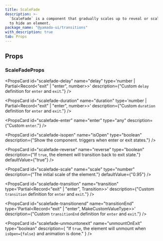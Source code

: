 ```yaml
---
title: ScaleFade
description: >-
  `ScaleFade` is a component that gradually scales up to reveal or scales down
  to hide an element.
package_name: "@yamada-ui/transitions"
with_description: true
tab: Props
---
```


## Props

### ScaleFadeProps

<PropsCard id="scalefade-about" name="about" type="string" />

<PropsCard id="scalefade-accesskey" name="accessKey" type="string" />

<PropsCard
  id="scalefade-aria-activedescendant"
  name="aria-activedescendant"
  type="string"
/>

<PropsCard id="scalefade-aria-atomic" name="aria-atomic" type="Booleanish" />

<PropsCard
  id="scalefade-aria-autocomplete"
  name="aria-autocomplete"
  type='"list" | "none" | "inline" | "both"'
/>

<PropsCard
  id="scalefade-aria-braillelabel"
  name="aria-braillelabel"
  type="string"
/>

<PropsCard
  id="scalefade-aria-brailleroledescription"
  name="aria-brailleroledescription"
  type="string"
/>

<PropsCard id="scalefade-aria-busy" name="aria-busy" type="Booleanish" />

<PropsCard
  id="scalefade-aria-checked"
  name="aria-checked"
  type='boolean | "true" | "false" | "mixed"'
/>

<PropsCard id="scalefade-aria-colcount" name="aria-colcount" type="number" />

<PropsCard id="scalefade-aria-colindex" name="aria-colindex" type="number" />

<PropsCard
  id="scalefade-aria-colindextext"
  name="aria-colindextext"
  type="string"
/>

<PropsCard id="scalefade-aria-colspan" name="aria-colspan" type="number" />

<PropsCard id="scalefade-aria-controls" name="aria-controls" type="string" />

<PropsCard
  id="scalefade-aria-current"
  name="aria-current"
  type='type ONLY_FOR_FORMAT =
  | boolean
  | "time"
  | "true"
  | "false"
  | "step"
  | "page"
  | "location"
  | "date"'
/>

<PropsCard
  id="scalefade-aria-describedby"
  name="aria-describedby"
  type="string"
/>

<PropsCard
  id="scalefade-aria-description"
  name="aria-description"
  type="string"
/>

<PropsCard id="scalefade-aria-details" name="aria-details" type="string" />

<PropsCard
  id="scalefade-aria-disabled"
  name="aria-disabled"
  type="Booleanish"
/>

<PropsCard
  id="scalefade-aria-dropeffect"
  name="aria-dropeffect"
  type='"link" | "none" | "copy" | "move" | "execute" | "popup"'
/>

<PropsCard
  id="scalefade-aria-errormessage"
  name="aria-errormessage"
  type="string"
/>

<PropsCard
  id="scalefade-aria-expanded"
  name="aria-expanded"
  type="Booleanish"
/>

<PropsCard id="scalefade-aria-flowto" name="aria-flowto" type="string" />

<PropsCard id="scalefade-aria-grabbed" name="aria-grabbed" type="Booleanish" />

<PropsCard
  id="scalefade-aria-haspopup"
  name="aria-haspopup"
  type='type ONLY_FOR_FORMAT =
  | boolean
  | "dialog"
  | "menu"
  | "true"
  | "false"
  | "grid"
  | "listbox"
  | "tree"'
/>

<PropsCard id="scalefade-aria-hidden" name="aria-hidden" type="Booleanish" />

<PropsCard
  id="scalefade-aria-invalid"
  name="aria-invalid"
  type='boolean | "true" | "false" | "grammar" | "spelling"'
/>

<PropsCard
  id="scalefade-aria-keyshortcuts"
  name="aria-keyshortcuts"
  type="string"
/>

<PropsCard id="scalefade-aria-label" name="aria-label" type="string" />

<PropsCard
  id="scalefade-aria-labelledby"
  name="aria-labelledby"
  type="string"
/>

<PropsCard id="scalefade-aria-level" name="aria-level" type="number" />

<PropsCard
  id="scalefade-aria-live"
  name="aria-live"
  type='"off" | "assertive" | "polite"'
/>

<PropsCard id="scalefade-aria-modal" name="aria-modal" type="Booleanish" />

<PropsCard
  id="scalefade-aria-multiline"
  name="aria-multiline"
  type="Booleanish"
/>

<PropsCard
  id="scalefade-aria-multiselectable"
  name="aria-multiselectable"
  type="Booleanish"
/>

<PropsCard
  id="scalefade-aria-orientation"
  name="aria-orientation"
  type='"horizontal" | "vertical"'
/>

<PropsCard id="scalefade-aria-owns" name="aria-owns" type="string" />

<PropsCard
  id="scalefade-aria-placeholder"
  name="aria-placeholder"
  type="string"
/>

<PropsCard id="scalefade-aria-posinset" name="aria-posinset" type="number" />

<PropsCard
  id="scalefade-aria-pressed"
  name="aria-pressed"
  type='boolean | "true" | "false" | "mixed"'
/>

<PropsCard
  id="scalefade-aria-readonly"
  name="aria-readonly"
  type="Booleanish"
/>

<PropsCard
  id="scalefade-aria-relevant"
  name="aria-relevant"
  type='type ONLY_FOR_FORMAT =
  | "text"
  | "all"
  | "additions"
  | "additions removals"
  | "additions text"
  | "removals"
  | "removals additions"
  | "removals text"
  | "text additions"
  | "text removals"'
/>

<PropsCard
  id="scalefade-aria-required"
  name="aria-required"
  type="Booleanish"
/>

<PropsCard
  id="scalefade-aria-roledescription"
  name="aria-roledescription"
  type="string"
/>

<PropsCard id="scalefade-aria-rowcount" name="aria-rowcount" type="number" />

<PropsCard id="scalefade-aria-rowindex" name="aria-rowindex" type="number" />

<PropsCard
  id="scalefade-aria-rowindextext"
  name="aria-rowindextext"
  type="string"
/>

<PropsCard id="scalefade-aria-rowspan" name="aria-rowspan" type="number" />

<PropsCard
  id="scalefade-aria-selected"
  name="aria-selected"
  type="Booleanish"
/>

<PropsCard id="scalefade-aria-setsize" name="aria-setsize" type="number" />

<PropsCard
  id="scalefade-aria-sort"
  name="aria-sort"
  type='"none" | "ascending" | "descending" | "other"'
/>

<PropsCard id="scalefade-aria-valuemax" name="aria-valuemax" type="number" />

<PropsCard id="scalefade-aria-valuemin" name="aria-valuemin" type="number" />

<PropsCard id="scalefade-aria-valuenow" name="aria-valuenow" type="number" />

<PropsCard id="scalefade-aria-valuetext" name="aria-valuetext" type="string" />

<PropsCard
  id="scalefade-as"
  name="as"
  type='"symbol" | "object" | "a" | "abbr" | "address" | "area" | "article" | "aside" | "audio" | "b" | "base" | "bdi" | "bdo" | "big" | "blockquote" | "body" | "br" | "button" | "canvas" | ... 149 more ... | "view"'
/>

<PropsCard id="scalefade-autocapitalize" name="autoCapitalize" type="string" />

<PropsCard id="scalefade-autocorrect" name="autoCorrect" type="string" />

<PropsCard id="scalefade-autofocus" name="autoFocus" type="boolean" />

<PropsCard id="scalefade-autosave" name="autoSave" type="string" />

<PropsCard id="scalefade-classname" name="className" type="string" />

<PropsCard id="scalefade-content" name="content" type="string" />

<PropsCard
  id="scalefade-contenteditable"
  name="contentEditable"
  type='"inherit" | Booleanish | "plaintext-only"'
/>

<PropsCard id="scalefade-contextmenu" name="contextMenu" type="string" />

<PropsCard
  id="scalefade-dangerouslysetinnerhtml"
  name="dangerouslySetInnerHTML"
  type="{ __html: string | TrustedHTML }"
/>

<PropsCard id="scalefade-datatype" name="datatype" type="string" />

<PropsCard id="scalefade-defaultchecked" name="defaultChecked" type="boolean" />

<PropsCard
  id="scalefade-defaultvalue"
  name="defaultValue"
  type="string | number | readonly string[]"
/>

<PropsCard
  id="scalefade-delay"
  name="delay"
  type='number | Partial<Record<"exit" | "enter", number>>'
  description={"Custom `delay` definition for `enter` and `exit`."}
/>

<PropsCard id="scalefade-dir" name="dir" type="string" />

<PropsCard id="scalefade-draggable" name="draggable" type="Booleanish" />

<PropsCard
  id="scalefade-duration"
  name="duration"
  type='number | Partial<Record<"exit" | "enter", number>>'
  description={"Custom `duration` definition for `enter` and `exit`."}
/>

<PropsCard
  id="scalefade-enter"
  name="enter"
  type="any"
  description={"Custom `enter`."}
/>

<PropsCard id="scalefade-hidden" name="hidden" type="boolean" />

<PropsCard id="scalefade-id" name="id" type="string" />

<PropsCard id="scalefade-inlist" name="inlist" type="any" />

<PropsCard
  id="scalefade-inputmode"
  name="inputMode"
  type='type ONLY_FOR_FORMAT =
  | "search"
  | "text"
  | "none"
  | "tel"
  | "url"
  | "email"
  | "numeric"
  | "decimal"'
/>

<PropsCard id="scalefade-is" name="is" type="string" />

<PropsCard
  id="scalefade-isopen"
  name="isOpen"
  type="boolean"
  description={"Show the component. triggers when enter or exit states."}
/>

<PropsCard id="scalefade-itemid" name="itemID" type="string" />

<PropsCard id="scalefade-itemprop" name="itemProp" type="string" />

<PropsCard id="scalefade-itemref" name="itemRef" type="string" />

<PropsCard id="scalefade-itemscope" name="itemScope" type="boolean" />

<PropsCard id="scalefade-itemtype" name="itemType" type="string" />

<PropsCard id="scalefade-lang" name="lang" type="string" />

<PropsCard id="scalefade-nonce" name="nonce" type="string" />

<PropsCard
  id="scalefade-onabort"
  name="onAbort"
  type="ReactEventHandler<HTMLDivElement>"
/>

<PropsCard
  id="scalefade-onabortcapture"
  name="onAbortCapture"
  type="ReactEventHandler<HTMLDivElement>"
/>

<PropsCard
  id="scalefade-onanimationend"
  name="onAnimationEnd"
  type="AnimationEventHandler<HTMLDivElement>"
/>

<PropsCard
  id="scalefade-onanimationendcapture"
  name="onAnimationEndCapture"
  type="AnimationEventHandler<HTMLDivElement>"
/>

<PropsCard
  id="scalefade-onanimationiteration"
  name="onAnimationIteration"
  type="AnimationEventHandler<HTMLDivElement>"
/>

<PropsCard
  id="scalefade-onanimationiterationcapture"
  name="onAnimationIterationCapture"
  type="AnimationEventHandler<HTMLDivElement>"
/>

<PropsCard
  id="scalefade-onanimationstartcapture"
  name="onAnimationStartCapture"
  type="AnimationEventHandler<HTMLDivElement>"
/>

<PropsCard
  id="scalefade-onauxclick"
  name="onAuxClick"
  type="MouseEventHandler<HTMLDivElement>"
/>

<PropsCard
  id="scalefade-onauxclickcapture"
  name="onAuxClickCapture"
  type="MouseEventHandler<HTMLDivElement>"
/>

<PropsCard
  id="scalefade-onbeforeinput"
  name="onBeforeInput"
  type="FormEventHandler<HTMLDivElement>"
/>

<PropsCard
  id="scalefade-onbeforeinputcapture"
  name="onBeforeInputCapture"
  type="FormEventHandler<HTMLDivElement>"
/>

<PropsCard
  id="scalefade-onblur"
  name="onBlur"
  type="FocusEventHandler<HTMLDivElement>"
/>

<PropsCard
  id="scalefade-onblurcapture"
  name="onBlurCapture"
  type="FocusEventHandler<HTMLDivElement>"
/>

<PropsCard
  id="scalefade-oncanplay"
  name="onCanPlay"
  type="ReactEventHandler<HTMLDivElement>"
/>

<PropsCard
  id="scalefade-oncanplaycapture"
  name="onCanPlayCapture"
  type="ReactEventHandler<HTMLDivElement>"
/>

<PropsCard
  id="scalefade-oncanplaythrough"
  name="onCanPlayThrough"
  type="ReactEventHandler<HTMLDivElement>"
/>

<PropsCard
  id="scalefade-oncanplaythroughcapture"
  name="onCanPlayThroughCapture"
  type="ReactEventHandler<HTMLDivElement>"
/>

<PropsCard
  id="scalefade-onchange"
  name="onChange"
  type="FormEventHandler<HTMLDivElement>"
/>

<PropsCard
  id="scalefade-onchangecapture"
  name="onChangeCapture"
  type="FormEventHandler<HTMLDivElement>"
/>

<PropsCard
  id="scalefade-onclick"
  name="onClick"
  type="MouseEventHandler<HTMLDivElement>"
/>

<PropsCard
  id="scalefade-onclickcapture"
  name="onClickCapture"
  type="MouseEventHandler<HTMLDivElement>"
/>

<PropsCard
  id="scalefade-oncompositionend"
  name="onCompositionEnd"
  type="CompositionEventHandler<HTMLDivElement>"
/>

<PropsCard
  id="scalefade-oncompositionendcapture"
  name="onCompositionEndCapture"
  type="CompositionEventHandler<HTMLDivElement>"
/>

<PropsCard
  id="scalefade-oncompositionstart"
  name="onCompositionStart"
  type="CompositionEventHandler<HTMLDivElement>"
/>

<PropsCard
  id="scalefade-oncompositionstartcapture"
  name="onCompositionStartCapture"
  type="CompositionEventHandler<HTMLDivElement>"
/>

<PropsCard
  id="scalefade-oncompositionupdate"
  name="onCompositionUpdate"
  type="CompositionEventHandler<HTMLDivElement>"
/>

<PropsCard
  id="scalefade-oncompositionupdatecapture"
  name="onCompositionUpdateCapture"
  type="CompositionEventHandler<HTMLDivElement>"
/>

<PropsCard
  id="scalefade-oncontextmenu"
  name="onContextMenu"
  type="MouseEventHandler<HTMLDivElement>"
/>

<PropsCard
  id="scalefade-oncontextmenucapture"
  name="onContextMenuCapture"
  type="MouseEventHandler<HTMLDivElement>"
/>

<PropsCard
  id="scalefade-oncopy"
  name="onCopy"
  type="ClipboardEventHandler<HTMLDivElement>"
/>

<PropsCard
  id="scalefade-oncopycapture"
  name="onCopyCapture"
  type="ClipboardEventHandler<HTMLDivElement>"
/>

<PropsCard
  id="scalefade-oncut"
  name="onCut"
  type="ClipboardEventHandler<HTMLDivElement>"
/>

<PropsCard
  id="scalefade-oncutcapture"
  name="onCutCapture"
  type="ClipboardEventHandler<HTMLDivElement>"
/>

<PropsCard
  id="scalefade-ondoubleclick"
  name="onDoubleClick"
  type="MouseEventHandler<HTMLDivElement>"
/>

<PropsCard
  id="scalefade-ondoubleclickcapture"
  name="onDoubleClickCapture"
  type="MouseEventHandler<HTMLDivElement>"
/>

<PropsCard
  id="scalefade-ondragcapture"
  name="onDragCapture"
  type="DragEventHandler<HTMLDivElement>"
/>

<PropsCard
  id="scalefade-ondragendcapture"
  name="onDragEndCapture"
  type="DragEventHandler<HTMLDivElement>"
/>

<PropsCard
  id="scalefade-ondragenter"
  name="onDragEnter"
  type="DragEventHandler<HTMLDivElement>"
/>

<PropsCard
  id="scalefade-ondragentercapture"
  name="onDragEnterCapture"
  type="DragEventHandler<HTMLDivElement>"
/>

<PropsCard
  id="scalefade-ondragexit"
  name="onDragExit"
  type="DragEventHandler<HTMLDivElement>"
/>

<PropsCard
  id="scalefade-ondragexitcapture"
  name="onDragExitCapture"
  type="DragEventHandler<HTMLDivElement>"
/>

<PropsCard
  id="scalefade-ondragleave"
  name="onDragLeave"
  type="DragEventHandler<HTMLDivElement>"
/>

<PropsCard
  id="scalefade-ondragleavecapture"
  name="onDragLeaveCapture"
  type="DragEventHandler<HTMLDivElement>"
/>

<PropsCard
  id="scalefade-ondragover"
  name="onDragOver"
  type="DragEventHandler<HTMLDivElement>"
/>

<PropsCard
  id="scalefade-ondragovercapture"
  name="onDragOverCapture"
  type="DragEventHandler<HTMLDivElement>"
/>

<PropsCard
  id="scalefade-ondragstartcapture"
  name="onDragStartCapture"
  type="DragEventHandler<HTMLDivElement>"
/>

<PropsCard
  id="scalefade-ondrop"
  name="onDrop"
  type="DragEventHandler<HTMLDivElement>"
/>

<PropsCard
  id="scalefade-ondropcapture"
  name="onDropCapture"
  type="DragEventHandler<HTMLDivElement>"
/>

<PropsCard
  id="scalefade-ondurationchange"
  name="onDurationChange"
  type="ReactEventHandler<HTMLDivElement>"
/>

<PropsCard
  id="scalefade-ondurationchangecapture"
  name="onDurationChangeCapture"
  type="ReactEventHandler<HTMLDivElement>"
/>

<PropsCard
  id="scalefade-onemptied"
  name="onEmptied"
  type="ReactEventHandler<HTMLDivElement>"
/>

<PropsCard
  id="scalefade-onemptiedcapture"
  name="onEmptiedCapture"
  type="ReactEventHandler<HTMLDivElement>"
/>

<PropsCard
  id="scalefade-onencrypted"
  name="onEncrypted"
  type="ReactEventHandler<HTMLDivElement>"
/>

<PropsCard
  id="scalefade-onencryptedcapture"
  name="onEncryptedCapture"
  type="ReactEventHandler<HTMLDivElement>"
/>

<PropsCard
  id="scalefade-onended"
  name="onEnded"
  type="ReactEventHandler<HTMLDivElement>"
/>

<PropsCard
  id="scalefade-onendedcapture"
  name="onEndedCapture"
  type="ReactEventHandler<HTMLDivElement>"
/>

<PropsCard
  id="scalefade-onerror"
  name="onError"
  type="ReactEventHandler<HTMLDivElement>"
/>

<PropsCard
  id="scalefade-onerrorcapture"
  name="onErrorCapture"
  type="ReactEventHandler<HTMLDivElement>"
/>

<PropsCard
  id="scalefade-onfocus"
  name="onFocus"
  type="FocusEventHandler<HTMLDivElement>"
/>

<PropsCard
  id="scalefade-onfocuscapture"
  name="onFocusCapture"
  type="FocusEventHandler<HTMLDivElement>"
/>

<PropsCard
  id="scalefade-ongotpointercapture"
  name="onGotPointerCapture"
  type="PointerEventHandler<HTMLDivElement>"
/>

<PropsCard
  id="scalefade-ongotpointercapturecapture"
  name="onGotPointerCaptureCapture"
  type="PointerEventHandler<HTMLDivElement>"
/>

<PropsCard
  id="scalefade-oninput"
  name="onInput"
  type="FormEventHandler<HTMLDivElement>"
/>

<PropsCard
  id="scalefade-oninputcapture"
  name="onInputCapture"
  type="FormEventHandler<HTMLDivElement>"
/>

<PropsCard
  id="scalefade-oninvalid"
  name="onInvalid"
  type="FormEventHandler<HTMLDivElement>"
/>

<PropsCard
  id="scalefade-oninvalidcapture"
  name="onInvalidCapture"
  type="FormEventHandler<HTMLDivElement>"
/>

<PropsCard
  id="scalefade-onkeydown"
  name="onKeyDown"
  type="KeyboardEventHandler<HTMLDivElement>"
/>

<PropsCard
  id="scalefade-onkeydowncapture"
  name="onKeyDownCapture"
  type="KeyboardEventHandler<HTMLDivElement>"
/>

<PropsCard
  id="scalefade-onkeypress"
  name="onKeyPress"
  type="KeyboardEventHandler<HTMLDivElement>"
/>

<PropsCard
  id="scalefade-onkeypresscapture"
  name="onKeyPressCapture"
  type="KeyboardEventHandler<HTMLDivElement>"
/>

<PropsCard
  id="scalefade-onkeyup"
  name="onKeyUp"
  type="KeyboardEventHandler<HTMLDivElement>"
/>

<PropsCard
  id="scalefade-onkeyupcapture"
  name="onKeyUpCapture"
  type="KeyboardEventHandler<HTMLDivElement>"
/>

<PropsCard
  id="scalefade-onload"
  name="onLoad"
  type="ReactEventHandler<HTMLDivElement>"
/>

<PropsCard
  id="scalefade-onloadcapture"
  name="onLoadCapture"
  type="ReactEventHandler<HTMLDivElement>"
/>

<PropsCard
  id="scalefade-onloadeddata"
  name="onLoadedData"
  type="ReactEventHandler<HTMLDivElement>"
/>

<PropsCard
  id="scalefade-onloadeddatacapture"
  name="onLoadedDataCapture"
  type="ReactEventHandler<HTMLDivElement>"
/>

<PropsCard
  id="scalefade-onloadedmetadata"
  name="onLoadedMetadata"
  type="ReactEventHandler<HTMLDivElement>"
/>

<PropsCard
  id="scalefade-onloadedmetadatacapture"
  name="onLoadedMetadataCapture"
  type="ReactEventHandler<HTMLDivElement>"
/>

<PropsCard
  id="scalefade-onloadstart"
  name="onLoadStart"
  type="ReactEventHandler<HTMLDivElement>"
/>

<PropsCard
  id="scalefade-onloadstartcapture"
  name="onLoadStartCapture"
  type="ReactEventHandler<HTMLDivElement>"
/>

<PropsCard
  id="scalefade-onlostpointercapture"
  name="onLostPointerCapture"
  type="PointerEventHandler<HTMLDivElement>"
/>

<PropsCard
  id="scalefade-onlostpointercapturecapture"
  name="onLostPointerCaptureCapture"
  type="PointerEventHandler<HTMLDivElement>"
/>

<PropsCard
  id="scalefade-onmousedown"
  name="onMouseDown"
  type="MouseEventHandler<HTMLDivElement>"
/>

<PropsCard
  id="scalefade-onmousedowncapture"
  name="onMouseDownCapture"
  type="MouseEventHandler<HTMLDivElement>"
/>

<PropsCard
  id="scalefade-onmouseenter"
  name="onMouseEnter"
  type="MouseEventHandler<HTMLDivElement>"
/>

<PropsCard
  id="scalefade-onmouseleave"
  name="onMouseLeave"
  type="MouseEventHandler<HTMLDivElement>"
/>

<PropsCard
  id="scalefade-onmousemove"
  name="onMouseMove"
  type="MouseEventHandler<HTMLDivElement>"
/>

<PropsCard
  id="scalefade-onmousemovecapture"
  name="onMouseMoveCapture"
  type="MouseEventHandler<HTMLDivElement>"
/>

<PropsCard
  id="scalefade-onmouseout"
  name="onMouseOut"
  type="MouseEventHandler<HTMLDivElement>"
/>

<PropsCard
  id="scalefade-onmouseoutcapture"
  name="onMouseOutCapture"
  type="MouseEventHandler<HTMLDivElement>"
/>

<PropsCard
  id="scalefade-onmouseover"
  name="onMouseOver"
  type="MouseEventHandler<HTMLDivElement>"
/>

<PropsCard
  id="scalefade-onmouseovercapture"
  name="onMouseOverCapture"
  type="MouseEventHandler<HTMLDivElement>"
/>

<PropsCard
  id="scalefade-onmouseup"
  name="onMouseUp"
  type="MouseEventHandler<HTMLDivElement>"
/>

<PropsCard
  id="scalefade-onmouseupcapture"
  name="onMouseUpCapture"
  type="MouseEventHandler<HTMLDivElement>"
/>

<PropsCard
  id="scalefade-onpaste"
  name="onPaste"
  type="ClipboardEventHandler<HTMLDivElement>"
/>

<PropsCard
  id="scalefade-onpastecapture"
  name="onPasteCapture"
  type="ClipboardEventHandler<HTMLDivElement>"
/>

<PropsCard
  id="scalefade-onpause"
  name="onPause"
  type="ReactEventHandler<HTMLDivElement>"
/>

<PropsCard
  id="scalefade-onpausecapture"
  name="onPauseCapture"
  type="ReactEventHandler<HTMLDivElement>"
/>

<PropsCard
  id="scalefade-onplay"
  name="onPlay"
  type="ReactEventHandler<HTMLDivElement>"
/>

<PropsCard
  id="scalefade-onplaycapture"
  name="onPlayCapture"
  type="ReactEventHandler<HTMLDivElement>"
/>

<PropsCard
  id="scalefade-onplaying"
  name="onPlaying"
  type="ReactEventHandler<HTMLDivElement>"
/>

<PropsCard
  id="scalefade-onplayingcapture"
  name="onPlayingCapture"
  type="ReactEventHandler<HTMLDivElement>"
/>

<PropsCard
  id="scalefade-onpointercancel"
  name="onPointerCancel"
  type="PointerEventHandler<HTMLDivElement>"
/>

<PropsCard
  id="scalefade-onpointercancelcapture"
  name="onPointerCancelCapture"
  type="PointerEventHandler<HTMLDivElement>"
/>

<PropsCard
  id="scalefade-onpointerdown"
  name="onPointerDown"
  type="PointerEventHandler<HTMLDivElement>"
/>

<PropsCard
  id="scalefade-onpointerdowncapture"
  name="onPointerDownCapture"
  type="PointerEventHandler<HTMLDivElement>"
/>

<PropsCard
  id="scalefade-onpointerenter"
  name="onPointerEnter"
  type="PointerEventHandler<HTMLDivElement>"
/>

<PropsCard
  id="scalefade-onpointerentercapture"
  name="onPointerEnterCapture"
  type="PointerEventHandler<HTMLDivElement>"
/>

<PropsCard
  id="scalefade-onpointerleave"
  name="onPointerLeave"
  type="PointerEventHandler<HTMLDivElement>"
/>

<PropsCard
  id="scalefade-onpointerleavecapture"
  name="onPointerLeaveCapture"
  type="PointerEventHandler<HTMLDivElement>"
/>

<PropsCard
  id="scalefade-onpointermove"
  name="onPointerMove"
  type="PointerEventHandler<HTMLDivElement>"
/>

<PropsCard
  id="scalefade-onpointermovecapture"
  name="onPointerMoveCapture"
  type="PointerEventHandler<HTMLDivElement>"
/>

<PropsCard
  id="scalefade-onpointerout"
  name="onPointerOut"
  type="PointerEventHandler<HTMLDivElement>"
/>

<PropsCard
  id="scalefade-onpointeroutcapture"
  name="onPointerOutCapture"
  type="PointerEventHandler<HTMLDivElement>"
/>

<PropsCard
  id="scalefade-onpointerover"
  name="onPointerOver"
  type="PointerEventHandler<HTMLDivElement>"
/>

<PropsCard
  id="scalefade-onpointerovercapture"
  name="onPointerOverCapture"
  type="PointerEventHandler<HTMLDivElement>"
/>

<PropsCard
  id="scalefade-onpointerup"
  name="onPointerUp"
  type="PointerEventHandler<HTMLDivElement>"
/>

<PropsCard
  id="scalefade-onpointerupcapture"
  name="onPointerUpCapture"
  type="PointerEventHandler<HTMLDivElement>"
/>

<PropsCard
  id="scalefade-onprogress"
  name="onProgress"
  type="ReactEventHandler<HTMLDivElement>"
/>

<PropsCard
  id="scalefade-onprogresscapture"
  name="onProgressCapture"
  type="ReactEventHandler<HTMLDivElement>"
/>

<PropsCard
  id="scalefade-onratechange"
  name="onRateChange"
  type="ReactEventHandler<HTMLDivElement>"
/>

<PropsCard
  id="scalefade-onratechangecapture"
  name="onRateChangeCapture"
  type="ReactEventHandler<HTMLDivElement>"
/>

<PropsCard
  id="scalefade-onreset"
  name="onReset"
  type="FormEventHandler<HTMLDivElement>"
/>

<PropsCard
  id="scalefade-onresetcapture"
  name="onResetCapture"
  type="FormEventHandler<HTMLDivElement>"
/>

<PropsCard
  id="scalefade-onresize"
  name="onResize"
  type="ReactEventHandler<HTMLDivElement>"
/>

<PropsCard
  id="scalefade-onresizecapture"
  name="onResizeCapture"
  type="ReactEventHandler<HTMLDivElement>"
/>

<PropsCard
  id="scalefade-onscroll"
  name="onScroll"
  type="UIEventHandler<HTMLDivElement>"
/>

<PropsCard
  id="scalefade-onscrollcapture"
  name="onScrollCapture"
  type="UIEventHandler<HTMLDivElement>"
/>

<PropsCard
  id="scalefade-onseeked"
  name="onSeeked"
  type="ReactEventHandler<HTMLDivElement>"
/>

<PropsCard
  id="scalefade-onseekedcapture"
  name="onSeekedCapture"
  type="ReactEventHandler<HTMLDivElement>"
/>

<PropsCard
  id="scalefade-onseeking"
  name="onSeeking"
  type="ReactEventHandler<HTMLDivElement>"
/>

<PropsCard
  id="scalefade-onseekingcapture"
  name="onSeekingCapture"
  type="ReactEventHandler<HTMLDivElement>"
/>

<PropsCard
  id="scalefade-onselect"
  name="onSelect"
  type="ReactEventHandler<HTMLDivElement>"
/>

<PropsCard
  id="scalefade-onselectcapture"
  name="onSelectCapture"
  type="ReactEventHandler<HTMLDivElement>"
/>

<PropsCard
  id="scalefade-onstalled"
  name="onStalled"
  type="ReactEventHandler<HTMLDivElement>"
/>

<PropsCard
  id="scalefade-onstalledcapture"
  name="onStalledCapture"
  type="ReactEventHandler<HTMLDivElement>"
/>

<PropsCard
  id="scalefade-onsubmit"
  name="onSubmit"
  type="FormEventHandler<HTMLDivElement>"
/>

<PropsCard
  id="scalefade-onsubmitcapture"
  name="onSubmitCapture"
  type="FormEventHandler<HTMLDivElement>"
/>

<PropsCard
  id="scalefade-onsuspend"
  name="onSuspend"
  type="ReactEventHandler<HTMLDivElement>"
/>

<PropsCard
  id="scalefade-onsuspendcapture"
  name="onSuspendCapture"
  type="ReactEventHandler<HTMLDivElement>"
/>

<PropsCard
  id="scalefade-ontimeupdate"
  name="onTimeUpdate"
  type="ReactEventHandler<HTMLDivElement>"
/>

<PropsCard
  id="scalefade-ontimeupdatecapture"
  name="onTimeUpdateCapture"
  type="ReactEventHandler<HTMLDivElement>"
/>

<PropsCard
  id="scalefade-ontouchcancel"
  name="onTouchCancel"
  type="TouchEventHandler<HTMLDivElement>"
/>

<PropsCard
  id="scalefade-ontouchcancelcapture"
  name="onTouchCancelCapture"
  type="TouchEventHandler<HTMLDivElement>"
/>

<PropsCard
  id="scalefade-ontouchend"
  name="onTouchEnd"
  type="TouchEventHandler<HTMLDivElement>"
/>

<PropsCard
  id="scalefade-ontouchendcapture"
  name="onTouchEndCapture"
  type="TouchEventHandler<HTMLDivElement>"
/>

<PropsCard
  id="scalefade-ontouchmove"
  name="onTouchMove"
  type="TouchEventHandler<HTMLDivElement>"
/>

<PropsCard
  id="scalefade-ontouchmovecapture"
  name="onTouchMoveCapture"
  type="TouchEventHandler<HTMLDivElement>"
/>

<PropsCard
  id="scalefade-ontouchstart"
  name="onTouchStart"
  type="TouchEventHandler<HTMLDivElement>"
/>

<PropsCard
  id="scalefade-ontouchstartcapture"
  name="onTouchStartCapture"
  type="TouchEventHandler<HTMLDivElement>"
/>

<PropsCard
  id="scalefade-ontransitionend"
  name="onTransitionEnd"
  type="TransitionEventHandler<HTMLDivElement>"
/>

<PropsCard
  id="scalefade-ontransitionendcapture"
  name="onTransitionEndCapture"
  type="TransitionEventHandler<HTMLDivElement>"
/>

<PropsCard
  id="scalefade-onvolumechange"
  name="onVolumeChange"
  type="ReactEventHandler<HTMLDivElement>"
/>

<PropsCard
  id="scalefade-onvolumechangecapture"
  name="onVolumeChangeCapture"
  type="ReactEventHandler<HTMLDivElement>"
/>

<PropsCard
  id="scalefade-onwaiting"
  name="onWaiting"
  type="ReactEventHandler<HTMLDivElement>"
/>

<PropsCard
  id="scalefade-onwaitingcapture"
  name="onWaitingCapture"
  type="ReactEventHandler<HTMLDivElement>"
/>

<PropsCard
  id="scalefade-onwheel"
  name="onWheel"
  type="WheelEventHandler<HTMLDivElement>"
/>

<PropsCard
  id="scalefade-onwheelcapture"
  name="onWheelCapture"
  type="WheelEventHandler<HTMLDivElement>"
/>

<PropsCard id="scalefade-prefix" name="prefix" type="string" />

<PropsCard id="scalefade-property" name="property" type="string" />

<PropsCard id="scalefade-radiogroup" name="radioGroup" type="string" />

<PropsCard id="scalefade-rel" name="rel" type="string" />

<PropsCard id="scalefade-resource" name="resource" type="string" />

<PropsCard id="scalefade-results" name="results" type="number" />

<PropsCard id="scalefade-rev" name="rev" type="string" />

<PropsCard
  id="scalefade-reverse"
  name="reverse"
  type="boolean"
  description={"If `true`, the element will transition back to exit state."}
  defaultValue={"true"}
/>

<PropsCard id="scalefade-role" name="role" type="AriaRole" />

<PropsCard
  id="scalefade-scale"
  name="scale"
  type="number"
  description={"The initial scale of the element."}
  defaultValue={"0.95"}
/>

<PropsCard id="scalefade-security" name="security" type="string" />

<PropsCard id="scalefade-slot" name="slot" type="string" />

<PropsCard id="scalefade-spellcheck" name="spellCheck" type="Booleanish" />

<PropsCard
  id="scalefade-suppresscontenteditablewarning"
  name="suppressContentEditableWarning"
  type="boolean"
/>

<PropsCard
  id="scalefade-suppresshydrationwarning"
  name="suppressHydrationWarning"
  type="boolean"
/>

<PropsCard id="scalefade-tabindex" name="tabIndex" type="number" />

<PropsCard id="scalefade-title" name="title" type="string" />

<PropsCard
  id="scalefade-transition"
  name="transition"
  type='Partial<Record<"exit" | "enter", Transition>>'
  description={"Custom `transition` definition for `enter` and `exit`."}
/>

<PropsCard
  id="scalefade-transitionend"
  name="transitionEnd"
  type='Partial<Record<"exit" | "enter", MakeCustomValueType<TargetProperties>>>'
  description={"Custom `transitionEnd` definition for `enter` and `exit`."}
/>

<PropsCard id="scalefade-translate" name="translate" type='"yes" | "no"' />

<PropsCard id="scalefade-typeof" name="typeof" type="string" />

<PropsCard
  id="scalefade-unmountonexit"
  name="unmountOnExit"
  type="boolean"
  description={
    "If `true`, the element will unmount when `isOpen={false}` and animation is done."
  }
/>

<PropsCard
  id="scalefade-unselectable"
  name="unselectable"
  type='"on" | "off"'
/>

<PropsCard id="scalefade-vocab" name="vocab" type="string" />
